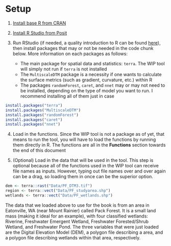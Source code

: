 # Setup {.unnumbered}

1.  [Install base R from CRAN](https://cran.r-project.org/)

2.  [Install R Studio from Posit](https://posit.co/)

3.  Run RStudio (if needed, a quality introduction to R can be found [here](https://r4ds.had.co.nz/index.html)), then install packages that may or not be needed in the code chunk below. More information on each packages as follows:

    -   The main package for spatial data and statistics: `terra`. The WIP tool will simply not run if `terra` is not installed
    -   The `MultiscaleDTM` package is a necessity if one wants to calculate the surface metrics (such as gradient, curvature, etc.) within R
    -   The packages `randomForest`, `caret`, and `nnet` may or may not need to be installed, depending on the type of model you want to run. I recommend installing all of them just in case

```r
install.packages("terra")
install.packages("MultiscaleDTM")
install.packages("randomForest")
install.packages("caret")
install.packages("nnet")
```

4.  Load in the functions. Since the WIP tool is not a package as of yet, that means to run the tool, you will have to load the functions by running them directly in R. The functions are all in the **Functions** section towards the end of this document

5.  (Optional) Load in the data that will be used in the tool. This step is optional because all of the functions used in the WIP tool can receive file names as inputs. However, typing out file names over and over again can be a drag, so loading them in once can be the superior option.

```r
dem <- terra::rast("Data/PF_DTM3.tif")
region <- terra::vect("Data/PF_studyarea.shp")
wetlands <- terra::vect("Data/PF_wetlands.shp")
```

The data that we loaded above to use for the book is from an area in Eatonville, WA (near Mount Rainier) called Pack Forest. It is a small land mass (making it ideal for an example), with four classified wetlands: Riverine, Freshwater Emergent Wetland, Freshwater Forested/Shrub Wetland, and Freshwater Pond. The three variables that were just loaded are the Digital Elevation Model (DEM), a polygon file describing a area, and a polygon file describing wetlands within that area, respectively.
